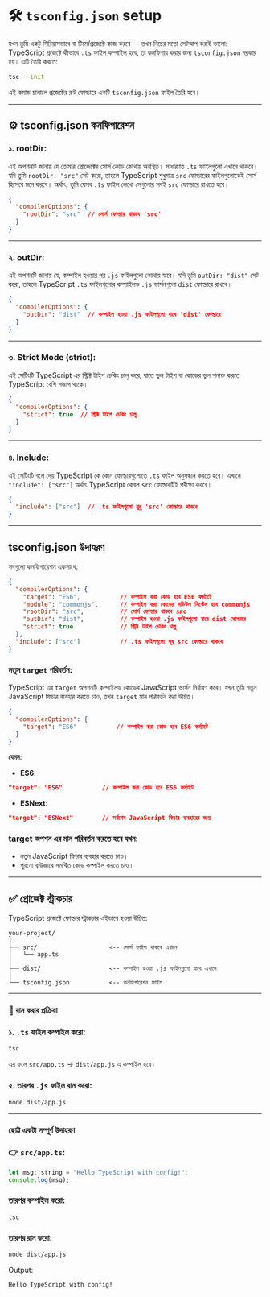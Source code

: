 
# 🛠️ `tsconfig.json` setup

যখন তুমি একটু সিরিয়াসভাবে বা টিমে/প্রজেক্টে কাজ করবে — তখন নিচের মতো সেটআপ করাই ভালো: TypeScript প্রজেক্টে কীভাবে `.ts` ফাইল কম্পাইল হবে, তা কনফিগার করার জন্য `tsconfig.json` দরকার হয়। এটি তৈরি করতে:

```bash
tsc --init
```

এই কমান্ড চালালে প্রজেক্টের রুট ফোল্ডারে একটি `tsconfig.json` ফাইল তৈরি হবে।

---

## ⚙️ tsconfig.json কনফিগারেশন

### ১. **rootDir**:

এই অপশনটি জানায় যে তোমার প্রোজেক্টের সোর্স কোড কোথায় অবস্থিত। সাধারণত `.ts` ফাইলগুলো এখানে থাকবে।যদি তুমি `rootDir: "src"` সেট করো, তাহলে TypeScript শুধুমাত্র `src` ফোল্ডারের ফাইলগুলোকেই সোর্স হিসেবে মনে করবে। অর্থাৎ, তুমি যেসব `.ts` ফাইল লেখো সেগুলোর সবই `src` ফোল্ডারে রাখতে হবে।

```json
{
  "compilerOptions": {
    "rootDir": "src"  // সোর্স ফোল্ডার থাকবে 'src'
  }
}
```

---

### ২. **outDir**:

এই অপশনটি জানায় যে, কম্পাইল হওয়ার পর `.js` ফাইলগুলো কোথায় যাবে।
যদি তুমি `outDir: "dist"` সেট করো, তাহলে TypeScript `.ts` ফাইলগুলোর কম্পাইলড `.js` ভার্সনগুলো `dist` ফোল্ডারে রাখবে।

```json
{
  "compilerOptions": {
    "outDir": "dist"  // কম্পাইল হওয়া .js ফাইলগুলো যাবে 'dist' ফোল্ডারে
  }
}
```

---

### ৩. **Strict Mode (strict)**:

এই সেটিংটি TypeScript এর স্ট্রিক্ট টাইপ চেকিং চালু করে, যাতে ভুল টাইপ বা কোডের ভুল শনাক্ত করতে TypeScript বেশি সজাগ থাকে।

```json
{
  "compilerOptions": {
    "strict": true  // স্ট্রিক্ট টাইপ চেকিং চালু
  }
}
```

---

### ৪. **Include**:

এই সেটিংটি বলে দেয় TypeScript কে কোন ফোল্ডারগুলোতে `.ts` ফাইল অনুসন্ধান করতে হবে। এখানে `"include": ["src"]` অর্থাৎ TypeScript কেবল `src` ফোল্ডারটিই পরীক্ষা করবে।

```json
{
  "include": ["src"]  // .ts ফাইলগুলো শুধু 'src' ফোল্ডারে থাকবে
}
```

---

## **tsconfig.json উদাহরণ**

সবগুলো কনফিগারেশন একসাথে:

```json
{
  "compilerOptions": {
    "target": "ES6",           // কম্পাইল করা কোড হবে ES6 ফর্ম্যাটে
    "module": "commonjs",      // কম্পাইল করা কোডের মডিউল সিস্টেম হবে commonjs
    "rootDir": "src",          // সোর্স ফোল্ডার থাকবে src
    "outDir": "dist",          // কম্পাইল হওয়া .js ফাইলগুলো যাবে dist ফোল্ডারে
    "strict": true             // স্ট্রিক্ট টাইপ চেকিং চালু
  },
  "include": ["src"]           // .ts ফাইলগুলো শুধু src ফোল্ডারে থাকবে
}
```

### নতুন `target` পরিবর্তন:

TypeScript এর `target` অপশনটি কম্পাইলড কোডের JavaScript ভার্সন নির্ধারণ করে। যখন তুমি নতুন JavaScript ফিচার ব্যবহার করতে চাও, তখন `target` মান পরিবর্তন করা উচিত।

```json
{
  "compilerOptions": {
    "target": "ES6"           // কম্পাইল করা কোড হবে ES6 ফর্ম্যাটে
  }
}
```

**যেমন**: 
- **ES6**:
 ```json
"target": "ES6"           // কম্পাইল করা কোড হবে ES6 ফর্ম্যাটে
```
    
- **ESNext**:
```json
"target": "ESNext"        // সর্বশেষ JavaScript ফিচার ব্যবহারের জন্য
```
    

### **target অপশন** এর মান পরিবর্তন করতে হবে যখন:

- নতুন JavaScript ফিচার ব্যবহার করতে চাও।
- পুরনো ব্রাউজারে সমর্থিত কোড কম্পাইল করতে চাও।

---

## ✅ প্রোজেক্ট স্ট্রাকচার

TypeScript প্রজেক্টে ফোল্ডার স্ট্রাকচার এইভাবে হওয়া উচিত:

```
your-project/
│
├── src/                    <-- সোর্স ফাইল থাকবে এখানে
│   └── app.ts
│
├── dist/                   <-- কম্পাইল হওয়া .js ফাইলগুলো যাবে এখানে
│
└── tsconfig.json           <-- কনফিগারেশন ফাইল
```
---

### 🏃 রান করার প্রক্রিয়া

### ১. `.ts` ফাইল কম্পাইল করো:

```bash
tsc
```

এর ফলে `src/app.ts` → `dist/app.js` এ কম্পাইল হবে।

### ২. তারপর `.js` ফাইল রান করো:

```bash
node dist/app.js
```

---

###  ছোট্ট একটা সম্পূর্ণ উদাহরণ

### 👉 `src/app.ts`:

```javascript
let msg: string = "Hello TypeScript with config!";
console.log(msg);
```

### তারপর কম্পাইল করো:

```bash
tsc
```

### তারপর রান করো:

```bash
node dist/app.js
```

Output:

```
Hello TypeScript with config!
```